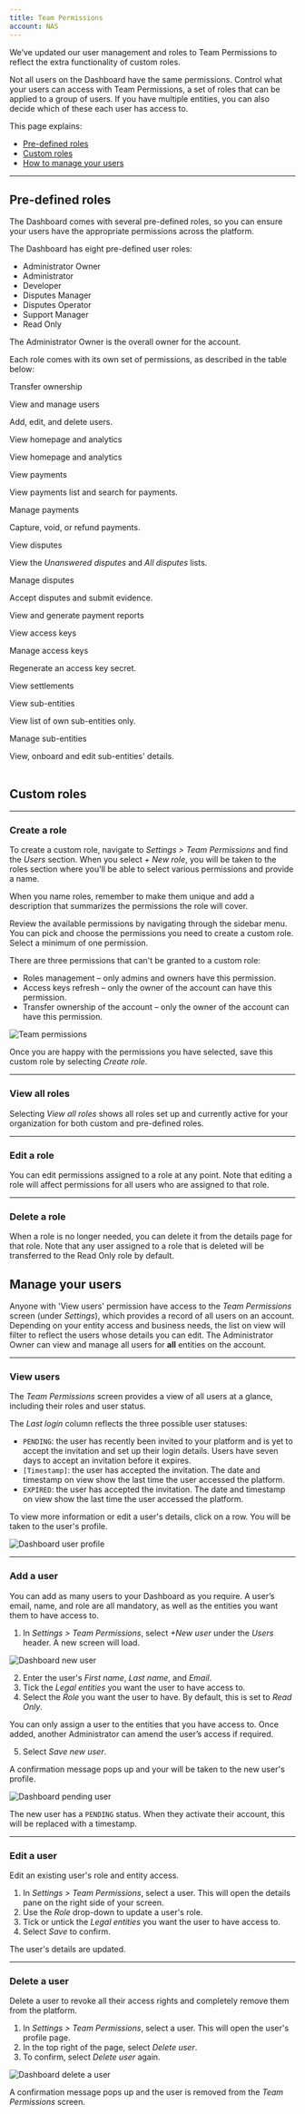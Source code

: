 ```yaml
---
title: Team Permissions
account: NAS
---
```


<TipBox variant="info">

We’ve updated our user management and roles to Team Permissions to reflect the extra functionality of custom roles.

</TipBox>

Not all users on the Dashboard have the same permissions. Control what your users can access with Team Permissions, a set of roles that can be applied to a group of users. If you have multiple entities, you can also decide which of these each user has access to.

This page explains:
* [Pre-defined roles](#Pre-defined_roles)
* [Custom roles](#Custom_roles)
* [How to manage your users](#Manage_your_users)

---

## Pre-defined roles

The Dashboard comes with several pre-defined roles, so you can ensure your users have the appropriate permissions across the platform.

The Dashboard has eight pre-defined user roles:

- Administrator Owner
- Administrator
- Developer
- Disputes Manager
- Disputes Operator
- Support Manager
- Read Only

The Administrator Owner is the overall owner for the account.

Each role comes with its own set of permissions, as described in the table below:

<Table>
<TableHead headers={['Permission','Admini strator owner','Admini strator','Deve loper','Disputes Manager','Disputes Operator','Support Manager','Read only']} sizes={['auto', '12%', '12%', '10%', '12%', '12%', '12%', '10%']}/>
<TableBody>
<TableRow>
<TableCell>

Transfer ownership

</TableCell>
<TableCell>
<TableTicCell type="check" />
</TableCell>
<TableCell>
<TableTicCell type="error" />
</TableCell>
<TableCell>
<TableTicCell type="error" />
</TableCell>
<TableCell>
<TableTicCell type="error" />
</TableCell>
<TableCell>
<TableTicCell type="error" />
</TableCell>
<TableCell>
<TableTicCell type="error" />
</TableCell>
<TableCell>
<TableTicCell type="error" />
</TableCell>
</TableRow>
<TableRow>
<TableCell>

View and manage users

<InfoBox>

Add, edit, and delete users.

</InfoBox>

</TableCell>
<TableCell>
<TableTicCell type="check" />
</TableCell>
<TableCell>
<TableTicCell type="check" />
</TableCell>
<TableCell>
<TableTicCell type="error" />
</TableCell>
<TableCell>
<TableTicCell type="error" />
</TableCell>
<TableCell>
<TableTicCell type="error" />
</TableCell>
<TableCell>
<TableTicCell type="error" />
</TableCell>
<TableCell>
<TableTicCell type="error" />
</TableCell>
</TableRow>
<TableRow>
<TableCell>

View homepage and analytics

</TableCell>
<TableCell>
<TableTicCell type="check" />
</TableCell>
<TableCell>
<TableTicCell type="check" />
</TableCell>
<TableCell>
<TableTicCell type="check" />
</TableCell>
<TableCell>
<TableTicCell type="check" />
</TableCell>
<TableCell>
<TableTicCell type="error" />
</TableCell>
<TableCell>
<TableTicCell type="check" />
</TableCell>
<TableCell>
<TableTicCell type="check" />
</TableCell>
</TableRow>
<TableRow>
<TableCell>

View homepage and analytics

</TableCell>
<TableCell>
<TableTicCell type="check" />
</TableCell>
<TableCell>
<TableTicCell type="check" />
</TableCell>
<TableCell>
<TableTicCell type="check" />
</TableCell>
<TableCell>
<TableTicCell type="check" />
</TableCell>
<TableCell>
<TableTicCell type="error" />
</TableCell>
<TableCell>
<TableTicCell type="check" />
</TableCell>
<TableCell>
<TableTicCell type="check" />
</TableCell>
</TableRow>
<TableRow>
<TableCell>

View payments

<InfoBox>

View payments list and search for payments.

</InfoBox>

</TableCell>
<TableCell>
<TableTicCell type="check" />
</TableCell>
<TableCell>
<TableTicCell type="check" />
</TableCell>
<TableCell>
<TableTicCell type="check" />
</TableCell>
<TableCell>
<TableTicCell type="check" />
</TableCell>
<TableCell>
<TableTicCell type="error" />
</TableCell>
<TableCell>
<TableTicCell type="check" />
</TableCell>
<TableCell>
<TableTicCell type="check" />
</TableCell>
</TableRow>
<TableRow>
<TableCell>

Manage payments

<InfoBox>

Capture, void, or refund payments.

</InfoBox>

</TableCell>
<TableCell>
<TableTicCell type="check" />
</TableCell>
<TableCell>
<TableTicCell type="check" />
</TableCell>
<TableCell>
<TableTicCell type="error" />
</TableCell>
<TableCell>
<TableTicCell type="error" />
</TableCell>
<TableCell>
<TableTicCell type="error" />
</TableCell>
<TableCell>
<TableTicCell type="check" />
</TableCell>
<TableCell>
<TableTicCell type="check" />
</TableCell>
</TableRow>
<TableRow>
<TableCell>

View disputes

<InfoBox>

View the *Unanswered disputes* and *All disputes* lists.

</InfoBox>

</TableCell>
<TableCell>
<TableTicCell type="check" />
</TableCell>
<TableCell>
<TableTicCell type="check" />
</TableCell>
<TableCell>
<TableTicCell type="error" />
</TableCell>
<TableCell>
<TableTicCell type="check" />
</TableCell>
<TableCell>
<TableTicCell type="check" />
</TableCell>
<TableCell>
<TableTicCell type="check" />
</TableCell>
<TableCell>
<TableTicCell type="check" />
</TableCell>
</TableRow>
<TableRow>
<TableCell>

Manage disputes

<InfoBox>

Accept disputes and submit evidence.

</InfoBox>

</TableCell>
<TableCell>
<TableTicCell type="check" />
</TableCell>
<TableCell>
<TableTicCell type="check" />
</TableCell>
<TableCell>
<TableTicCell type="error" />
</TableCell>
<TableCell>
<TableTicCell type="check" />
</TableCell>
<TableCell>
<TableTicCell type="check" />
</TableCell>
<TableCell>
<TableTicCell type="check" />
</TableCell>
<TableCell>
<TableTicCell type="error" />
</TableCell>
</TableRow>
<TableRow>
<TableCell>

View and generate payment reports

</TableCell>
<TableCell>
<TableTicCell type="check" />
</TableCell>
<TableCell>
<TableTicCell type="check" />
</TableCell>
<TableCell>
<TableTicCell type="check" />
</TableCell>
<TableCell>
<TableTicCell type="check" />
</TableCell>
<TableCell>
<TableTicCell type="error" />
</TableCell>
<TableCell>
<TableTicCell type="check" />
</TableCell>
<TableCell>
<TableTicCell type="check" />
</TableCell>
</TableRow>
<TableRow>
<TableCell>

View access keys

</TableCell>
<TableCell>
<TableTicCell type="check" />
</TableCell>
<TableCell>
<TableTicCell type="check" />
</TableCell>
<TableCell>
<TableTicCell type="check" />
</TableCell>
<TableCell>
<TableTicCell type="error" />
</TableCell>
<TableCell>
<TableTicCell type="error" />
</TableCell>
<TableCell>
<TableTicCell type="error" />
</TableCell>
<TableCell>
<TableTicCell type="error" />
</TableCell>
</TableRow>
<TableRow>
<TableCell>

Manage access keys

<InfoBox>

Regenerate an access key secret.

</InfoBox>

</TableCell>
<TableCell>
<TableTicCell type="check" />
</TableCell>
<TableCell>
<TableTicCell type="error" />
</TableCell>
<TableCell>
<TableTicCell type="error" />
</TableCell>
<TableCell>
<TableTicCell type="error" />
</TableCell>
<TableCell>
<TableTicCell type="error" />
</TableCell>
<TableCell>
<TableTicCell type="error" />
</TableCell>
<TableCell>
<TableTicCell type="error" />
</TableCell>
</TableRow>
<TableRow>
<TableCell>

View settlements

</TableCell>
<TableCell>
<TableTicCell type="check" />
</TableCell>
<TableCell>
<TableTicCell type="check" />
</TableCell>
<TableCell>
<TableTicCell type="error" />
</TableCell>
<TableCell>
<TableTicCell type="error" />
</TableCell>
<TableCell>
<TableTicCell type="error" />
</TableCell>
<TableCell>
<TableTicCell type="check" />
</TableCell>
<TableCell>
<TableTicCell type="error" />
</TableCell>
</TableRow>
<TableRow>
<TableCell>

View sub-entities


<InfoBox>

View list of own sub-entities only.

</InfoBox>

</TableCell>
<TableCell>
<TableTicCell type="check" />
</TableCell>
<TableCell>
<TableTicCell type="check" />
</TableCell>
<TableCell>
<TableTicCell type="error" />
</TableCell>
<TableCell>
<TableTicCell type="check" />
</TableCell>
<TableCell>
<TableTicCell type="error" />
</TableCell>
<TableCell>
<TableTicCell type="check" />
</TableCell>
<TableCell>
<TableTicCell type="check" />
</TableCell>
</TableRow>
<TableRow>
<TableCell>

Manage sub-entities

<InfoBox>

View, onboard and edit sub-entities' details.

</InfoBox>

</TableCell>
<TableCell>
<TableTicCell type="check" />
</TableCell>
<TableCell>
<TableTicCell type="check" />
</TableCell>
<TableCell>
<TableTicCell type="error" />
</TableCell>
<TableCell>
<TableTicCell type="check" />
</TableCell>
<TableCell>
<TableTicCell type="error" />
</TableCell>
<TableCell>
<TableTicCell type="check" />
</TableCell>
<TableCell>
<TableTicCell type="check" />
</TableCell>
</TableRow>
</TableBody>
</Table>

## Custom roles

---

### Create a role

To create a custom role, navigate to _Settings > Team Permissions_ and find the _Users_ section. When you select _+ New role_, you will be taken to the roles section where you'll be able to select various permissions and provide a name.

<TipBox>

When you name roles, remember to make them unique and add a description that summarizes the permissions the role will cover.

</TipBox>

Review the available permissions by navigating through the sidebar menu. You can pick and choose the permissions you need to create a custom role. Select a minimum of one permission.

<TipBox variant="note">

There are three permissions that can't be granted to a custom role:

* Roles management – only admins and owners have this permission.
* Access keys refresh – only the owner of the account can have this permission.
* Transfer ownership of the account – only the owner of the account can have this permission.

</TipBox>

<img src="/NAS/Dashboard/Team_Permissions/TeamPermissions.png"  alt="Team permissions"/>

Once you are happy with the permissions you have selected, save this custom role by selecting _Create role_.

---

### View all roles

Selecting _View all roles_ shows all roles set up and currently active for your organization for both custom and pre-defined roles.

---

### Edit a role

You can edit permissions assigned to a role at any point. Note that editing a role will affect permissions for all users who are assigned to that role.

---

### Delete a role

When a role is no longer needed, you can delete it from the details page for that role. Note that any user assigned to a role that is deleted will be transferred to the Read Only role by default.

## Manage your users

Anyone with 'View users' permission have access to the _Team Permissions_ screen (under _Settings_), which provides a record of all users on an account. Depending on your entity access and business needs, the list on view will filter to reflect the users whose details you can edit. The Administrator Owner can view and manage all users for **all** entities on the account.

---

### View users

The _Team Permissions_ screen provides a view of all users at a glance, including their roles and user status.

The _Last login_ column reflects the three possible user statuses:

- `PENDING`: the user has recently been invited to your platform and is yet to accept the invitation and set up their login details. Users have seven days to accept an invitation before it expires.
- `[Timestamp]`: the user has accepted the invitation. The date and timestamp on view show the last time the user accessed the platform.
- `EXPIRED`: the user has accepted the invitation. The date and timestamp on view show the last time the user accessed the platform.

To view more information or edit a user's details, click on a row. You will be taken to the user's profile.

<img src="/NAS/Dashboard/Team_Permissions/user-profile.png"  alt="Dashboard user profile"/>

---

### Add a user

You can add as many users to your Dashboard as you require. A user’s email, name, and role are all mandatory, as well as the entities you want them to have access to.

1. In _Settings > Team Permissions_, select _+New user_ under the _Users_ header. A new screen will load.

<img src="/NAS/Dashboard/Team_Permissions/new-user.png"  alt="Dashboard new user"/>

2. Enter the user's _First name_, _Last name_, and _Email_.
3. Tick the _Legal entities_ you want the user to have access to.
4. Select the _Role_ you want the user to have. By default, this is set to _Read Only_.

<TipBox variant='note'>

You can only assign a user to the entities that you have access to. Once added, another Administrator can amend the user’s access if required.

</TipBox>

5. Select _Save new user_.

A confirmation message pops up and your will be taken to the new user's profile.

<img src="/NAS/Dashboard/Team_Permissions/pending_user.png"  alt="Dashboard pending user"/>

<TipBox>

The new user has a `PENDING` status. When they activate their account, this will be replaced with a timestamp.

</TipBox>

---

### Edit a user

Edit an existing user's role and entity access.

1. In _Settings > Team Permissions_, select a user. This will open the details pane on the right side of your screen.
2. Use the _Role_ drop-down to update a user's role.
3. Tick or untick the _Legal entities_ you want the user to have access to.
4. Select _Save_ to confirm.

The user's details are updated.

---

### Delete a user

Delete a user to revoke all their access rights and completely remove them from the platform.

1. In _Settings > Team Permissions_, select a user. This will open the user's profile page.
2. In the top right of the page, select _Delete user_.
3. To confirm, select _Delete user_ again.

<img src="/NAS/Dashboard/Team_Permissions/delete_user.png"  alt="Dashboard delete a user" />

A confirmation message pops up and the user is removed from the _Team Permissions_ screen.

<!-- ### Transfer ownership to another user

If you are the Administrator Owner, you can transfer the ownership of the entire account over to another user—as long as they are an Administrator.

<TipBox variant='note'>

Transferring ownership to another user grants them access to all the entities on the account.

</TipBox>

1. In _Settings > Team Permissions_, select a user. This will open the user's profile.
2. In the top right of the page, select _Transfer ownership_. Note that this button is only visible to the Administrator Owner.
3. Enter your password.
4. To confirm, select _Transfer ownership_ again. A confirmation messages pops up. The chosen user's role is updated to Administrator Owner (`Owner`). Your role is updated to Administrator (`Admin`).
 -->





